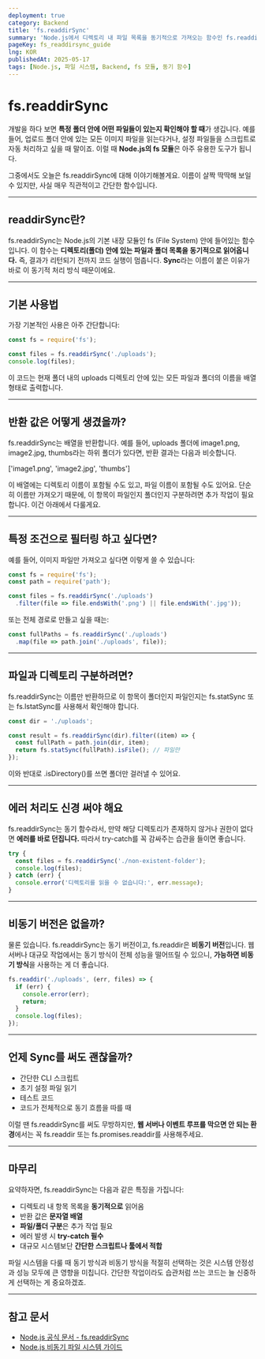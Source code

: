 ```yaml
---
deployment: true  
category: Backend  
title: 'fs.readdirSync'  
summary: 'Node.js에서 디렉토리 내 파일 목록을 동기적으로 가져오는 함수인 fs.readdirSync의 사용법과 주의사항을 알아봅니다.'  
pageKey: fs_readdirsync_guide  
lng: KOR  
publishedAt: 2025-05-17  
tags: [Node.js, 파일 시스템, Backend, fs 모듈, 동기 함수]
---
```


# fs.readdirSync

개발을 하다 보면 **특정 폴더 안에 어떤 파일들이 있는지 확인해야 할 때**가 생깁니다. 예를 들어, 업로드 폴더 안에 있는 모든 이미지 파일을 읽는다거나, 설정 파일들을 스크립트로 자동 처리하고 싶을 때 말이죠. 이럴 때 **Node.js의 <codeline>fs</codeline> 모듈**은 아주 유용한 도구가 됩니다.



그중에서도 오늘은 <codeline>fs.readdirSync</codeline>에 대해 이야기해볼게요. 이름이 살짝 딱딱해 보일 수 있지만, 사실 매우 직관적이고 간단한 함수입니다.

---

## readdirSync란?

 <codeline>fs.readdirSync</codeline>는 Node.js의 기본 내장 모듈인 <codeline>fs</codeline> (File System) 안에 들어있는 함수입니다. 이 함수는 **디렉토리(폴더) 안에 있는 파일과 폴더 목록을 동기적으로 읽어옵니다.** 즉, 결과가 리턴되기 전까지 코드 실행이 멈춥니다. **Sync**라는 이름이 붙은 이유가 바로 이 동기적 처리 방식 때문이에요.

---

## 기본 사용법

가장 기본적인 사용은 아주 간단합니다:

```javascript title="fs-readdirSync" showLineNumbers
const fs = require('fs');

const files = fs.readdirSync('./uploads');
console.log(files);
```

이 코드는 현재 폴더 내의 <codeline>uploads</codeline> 디렉토리 안에 있는 모든 파일과 폴더의 이름을 배열 형태로 출력합니다.

---

## 반환 값은 어떻게 생겼을까?

 <codeline>fs.readdirSync</codeline>는 배열을 반환합니다. 예를 들어, <codeline>uploads</codeline> 폴더에 <codeline>image1.png</codeline>, <codeline>image2.jpg</codeline>, <codeline>thumbs</codeline>라는 하위 폴더가 있다면, 반환 결과는 다음과 비슷합니다.



<codeline>['image1.png', 'image2.jpg', 'thumbs']</codeline>



이 배열에는 디렉토리 이름이 포함될 수도 있고, 파일 이름이 포함될 수도 있어요. 단순히 이름만 가져오기 때문에, 이 항목이 파일인지 폴더인지 구분하려면 추가 작업이 필요합니다. 이건 아래에서 다룰게요.

---

## 특정 조건으로 필터링 하고 싶다면?

예를 들어, 이미지 파일만 가져오고 싶다면 이렇게 쓸 수 있습니다:

```javascript title="fs-readdirSync" showLineNumbers
const fs = require('fs');
const path = require('path');

const files = fs.readdirSync('./uploads')
  .filter(file => file.endsWith('.png') || file.endsWith('.jpg'));
```

또는 전체 경로로 만들고 싶을 때는:

```javascript title="fs-readdirSync" showLineNumbers
const fullPaths = fs.readdirSync('./uploads')
  .map(file => path.join('./uploads', file));
```

---

## 파일과 디렉토리 구분하려면?

 <codeline>fs.readdirSync</codeline>는 이름만 반환하므로 이 항목이 폴더인지 파일인지는 <codeline>fs.statSync</codeline> 또는 <codeline>fs.lstatSync</codeline>를 사용해서 확인해야 합니다.

```javascript title="fs-readdirSync" showLineNumbers
const dir = './uploads';

const result = fs.readdirSync(dir).filter((item) => {
  const fullPath = path.join(dir, item);
  return fs.statSync(fullPath).isFile(); // 파일만
});
```

이와 반대로 <codeline>.isDirectory()</codeline>를 쓰면 폴더만 걸러낼 수 있어요.

---

## 에러 처리도 신경 써야 해요

 <codeline>fs.readdirSync</codeline>는 동기 함수라서, 만약 해당 디렉토리가 존재하지 않거나 권한이 없다면 **에러를 바로 던집니다.** 따라서 try-catch를 꼭 감싸주는 습관을 들이면 좋습니다.

```javascript title="fs-readdirSync" showLineNumbers
try {
  const files = fs.readdirSync('./non-existent-folder');
  console.log(files);
} catch (err) {
  console.error('디렉토리를 읽을 수 없습니다:', err.message);
}
```

---

## 비동기 버전은 없을까?

물론 있습니다. <codeline>fs.readdirSync</codeline>는 동기 버전이고, <codeline>fs.readdir</codeline>은 **비동기 버전**입니다. 웹 서버나 대규모 작업에서는 동기 방식이 전체 성능을 떨어뜨릴 수 있으니, **가능하면 비동기 방식**을 사용하는 게 더 좋습니다.

```javascript title="fs-readdirSync" showLineNumbers
fs.readdir('./uploads', (err, files) => {
  if (err) {
    console.error(err);
    return;
  }
  console.log(files);
});
```

---

## 언제 Sync를 써도 괜찮을까?

- 간단한 CLI 스크립트
- 초기 설정 파일 읽기
- 테스트 코드
- 코드가 전체적으로 동기 흐름을 따를 때

이럴 땐 <codeline>fs.readdirSync</codeline>를 써도 무방하지만, **웹 서버나 이벤트 루프를 막으면 안 되는 환경**에서는 꼭 <codeline>fs.readdir</codeline> 또는 <codeline>fs.promises.readdir</codeline>를 사용해주세요.

---

## 마무리

요약하자면, <codeline>fs.readdirSync</codeline>는 다음과 같은 특징을 가집니다:

- 디렉토리 내 항목 목록을 **동기적으로** 읽어옴
- 반환 값은 **문자열 배열**
- **파일/폴더 구분**은 추가 작업 필요
- 에러 발생 시 **try-catch 필수**
- 대규모 시스템보단 **간단한 스크립트나 툴에서 적합**

파일 시스템을 다룰 때 동기 방식과 비동기 방식을 적절히 선택하는 것은 시스템 안정성과 성능 모두에 큰 영향을 미칩니다. 간단한 작업이라도 습관처럼 쓰는 코드는 늘 신중하게 선택하는 게 중요하겠죠.

---

## 참고 문서

- [Node.js 공식 문서 - fs.readdirSync](https://nodejs.org/api/fs.html#fs_fs_readdirsync_path_options)
- [Node.js 비동기 파일 시스템 가이드](https://nodejs.org/api/fs.html#fs_file_system)